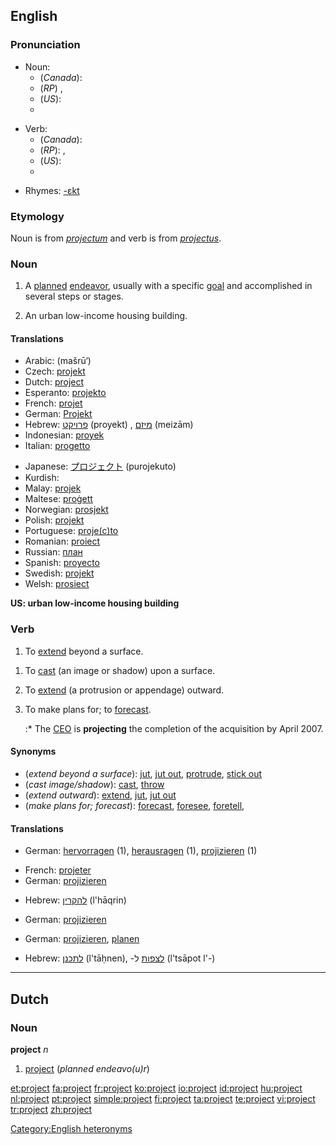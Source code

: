 {{wikipedia|dab=project (disambiguation)|project}}
==English==

===Pronunciation===
* Noun:
** (''Canada''): {{IPA|/ˈpɹɑdʒεk̚t/}}
** (''RP'') {{IPA|/ˈpɹəʊʤεkt/ ''or'' /pɹɒʤεkt/}}, {{SAMPA|/"pr@UdZEkt/ ''or'' /"prQdZEkt/}}
** (''US''): {{IPA|/ˈpɻɑʤεkt/}}
** {{Audio|en-ca-project-noun.ogg|Audio (Canada) (noun)}}

* Verb:
** (''Canada''): {{IPA|/pɹəˈʤεk̚t/}}
** (''RP''): {{IPA|/prəˈʤεkt/}}, {{SAMPA|/pr@"dZEkt/}}
** (''US''): {{IPA|/pɻəˈʤεkt/}}
** {{Audio|en-ca-project-verb.ogg|Audio (Canada) (verb)}}

*Rhymes: [[Rhymes:English:-ɛkt|-ɛkt]]

===Etymology===
Noun is from {{L.}} ''[[projectum]]'' and verb is from ''[[projectus]]''.

===Noun===
{{wikipedia}}
{{en-noun}}

# A [[plan]]ned [[endeavor]], usually with a specific [[goal]] and accomplished in several steps or stages.
# {{US}} An urban low-income housing building.

====Translations====

{{trans-top|planned endeavo(u)r}}
*Arabic: {{ARchar|[[مشروع]]}} (mašrū‘)
*Czech: [[projekt]] {{m}}
*Dutch: [[#Dutch|project]] {{n}}
*Esperanto: [[projekto]]
*French: [[projet]] {{m}}
*German: [[Projekt]] {{n}}
*Hebrew: [[פרויקט]] (proyekt) {{m}}, [[מיזם]] (meizām) {{m}}
*Indonesian: [[proyek]]
*Italian: [[progetto]] {{m}}
{{trans-mid}}
*Japanese: [[プロジェクト]] (purojekuto)
*Kurdish: {{KUchar|[[پرۆژه‌]]}}
*Malay: [[projek]]
*Maltese: [[proġett]]
*Norwegian: [[prosjekt]] {{n}}
*Polish: [[projekt]] {{m}}
*Portuguese: [[proje(c)to]] {{m}}
*Romanian: [[proiect]] {{n}}
*Russian: [[план]]
*Spanish: [[proyecto]] {{m}}
*Swedish: [[projekt]]
*Welsh: [[prosiect]] {{m}}
{{trans-bottom}}

'''US: urban low-income housing building'''

===Verb===
{{en-verb}}

#{{intransitive}} To [[extend]] beyond a surface.

#{{transitive}} To [[cast]] (an image or shadow) upon a surface.
#{{transitive}}  To [[extend]] (a protrusion or appendage) outward.
#{{transitive}}  To make plans for; to [[forecast]].
#:* The [[CEO]] is '''projecting''' the completion of the acquisition by April 2007.

====Synonyms====
*(''extend beyond a surface''): [[jut]], [[jut out]], [[protrude]], [[stick out]]
*(''cast image/shadow''): [[cast]], [[throw]]
*(''extend outward''): [[extend]], [[jut]], [[jut out]]
*(''make plans for; forecast''): [[forecast]], [[foresee]], [[foretell]], 
====Translations====

{{trans-top|extend beyond a surface}}
*German: [[hervorragen]] (1), [[herausragen]] (1), [[projizieren]] (1)
{{trans-mid}}
{{trans-bottom}}

{{trans-top|cast (image/shadow)}}
*French: [[projeter]]
*German: [[projizieren]]
{{trans-mid}}
*Hebrew: [[להקרין]] (l'hāqrin)
{{trans-bottom}}

{{trans-top|extend outward}}
*German: [[projizieren]]
{{trans-mid}}
{{trans-bottom}}

{{trans-top|make plans for; forecast}}
*German: [[projizieren]], [[planen]]
{{trans-mid}}
*Hebrew: [[לתכנן]] (l'tāḥnen), -[[לצפות]] ל (l'tsāpot l'-)
{{trans-bottom}}

[[Category:English heteronyms]]

----

==Dutch==

===Noun===
'''project''' ''n''

# [[#English|project]] (''planned endeavo(u)r'')

[[et:project]]
[[fa:project]]
[[fr:project]]
[[ko:project]]
[[io:project]]
[[id:project]]
[[hu:project]]
[[nl:project]]
[[pt:project]]
[[simple:project]]
[[fi:project]]
[[ta:project]]
[[te:project]]
[[vi:project]]
[[tr:project]]
[[zh:project]]